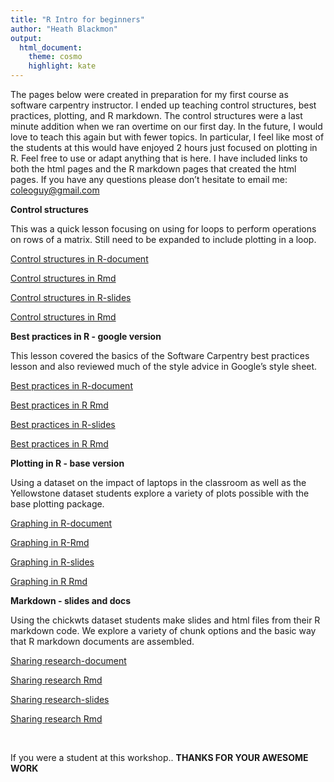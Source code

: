```yaml
---
title: "R Intro for beginners"
author: "Heath Blackmon"
output: 
  html_document:
    theme: cosmo
    highlight: kate
---
```


The pages below were created in preparation for my first course as software carpentry instructor.  I ended up teaching control structures, best practices, plotting, and R markdown.  The control structures were a last minute addition when we ran overtime on our first day.  In the future, I would love to teach this again but with fewer topics.  In particular, I feel like most of the students at this would have enjoyed 2 hours just focused on plotting in R.  Feel free to use or adapt anything that is here.  I have included links to both the html pages and the R markdown pages that created the html pages.  If you have any questions please don't hesitate to email me: <coleoguy@gmail.com>

**Control structures**

This was a quick lesson focusing on using for loops to perform operations on rows of a matrix. Still need to be expanded to include plotting in a loop.

[Control structures in R-document](http://coleoguy.github.io/SWC/lesson-4.html)

[Control structures in Rmd](http://coleoguy.github.io/SWC/lesson-4.Rmd)

[Control structures in R-slides](http://coleoguy.github.io/SWC/lesson-4-slides.html)

[Control structures in Rmd](http://coleoguy.github.io/SWC/lesson-4-slides.Rmd)

**Best practices in R - google version**

This lesson covered the basics of the Software Carpentry best practices lesson and also reviewed much of the style advice in Google's style sheet.

[Best practices in R-document](http://coleoguy.github.io/SWC/lesson-5.html)

[Best practices in R Rmd](http://coleoguy.github.io/SWC/lesson-5.Rmd)

[Best practices in R-slides](http://coleoguy.github.io/SWC/lesson-5-slides.html)

[Best practices in R Rmd](http://coleoguy.github.io/SWC/lesson-5-slides.Rmd)

**Plotting in R - base version**

Using a dataset on the impact of laptops in the classroom as well as the Yellowstone dataset students explore a variety of plots possible with the base plotting package.

[Graphing in R-document](http://coleoguy.github.io/SWC/lesson-6.html)

[Graphing in R-Rmd](http://coleoguy.github.io/SWC/lesson-6.Rmd)

[Graphing in R-slides](http://coleoguy.github.io/SWC/lesson-6-slides.html)

[Graphing in R Rmd](http://coleoguy.github.io/SWC/lesson-6-slides.Rmd)

**Markdown - slides and docs**

Using the chickwts dataset students make slides and html files from their R markdown code.  We explore a variety of chunk options and the basic way that R markdown documents are assembled.

[Sharing research-document](http://coleoguy.github.io/SWC/lesson-7.html)

[Sharing research Rmd](http://coleoguy.github.io/SWC/lesson-7.Rmd)

[Sharing research-slides](http://coleoguy.github.io/SWC/lesson-7-slides.html)

[Sharing research Rmd](http://coleoguy.github.io/SWC/lesson-7-slides.Rmd)


&nbsp;

If you were a student at this workshop.. **THANKS FOR YOUR AWESOME WORK**
